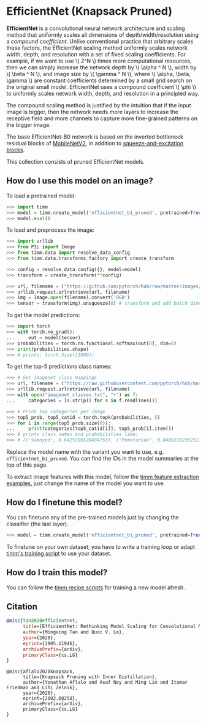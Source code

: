 # EfficientNet (Knapsack Pruned)

**EfficientNet** is a convolutional neural network architecture and scaling method that uniformly scales all dimensions of depth/width/resolution using a *compound coefficient*. Unlike conventional practice that arbitrary scales  these factors, the EfficientNet scaling method uniformly scales network width, depth, and resolution with a set of fixed scaling coefficients. For example, if we want to use \\( 2^N \\) times more computational resources, then we can simply increase the network depth by \\( \alpha ^ N \\),  width by \\( \beta ^ N \\), and image size by \\( \gamma ^ N \\), where \\( \alpha, \beta, \gamma \\) are constant coefficients determined by a small grid search on the original small model. EfficientNet uses a compound coefficient \\( \phi \\) to uniformly scales network width, depth, and resolution in a principled way.

The compound scaling method is justified by the intuition that if the input image is bigger, then the network needs more layers to increase the receptive field and more channels to capture more fine-grained patterns on the bigger image.

The base EfficientNet-B0 network is based on the inverted bottleneck residual blocks of [MobileNetV2](https://paperswithcode.com/method/mobilenetv2), in addition to [squeeze-and-excitation blocks](https://paperswithcode.com/method/squeeze-and-excitation-block).

This collection consists of pruned EfficientNet models.

## How do I use this model on an image?

To load a pretrained model:

```py
>>> import timm
>>> model = timm.create_model('efficientnet_b1_pruned', pretrained=True)
>>> model.eval()
```

To load and preprocess the image:

```py
>>> import urllib
>>> from PIL import Image
>>> from timm.data import resolve_data_config
>>> from timm.data.transforms_factory import create_transform

>>> config = resolve_data_config({}, model=model)
>>> transform = create_transform(**config)

>>> url, filename = ("https://github.com/pytorch/hub/raw/master/images/dog.jpg", "dog.jpg")
>>> urllib.request.urlretrieve(url, filename)
>>> img = Image.open(filename).convert('RGB')
>>> tensor = transform(img).unsqueeze(0) # transform and add batch dimension
```

To get the model predictions:

```py
>>> import torch
>>> with torch.no_grad():
...     out = model(tensor)
>>> probabilities = torch.nn.functional.softmax(out[0], dim=0)
>>> print(probabilities.shape)
>>> # prints: torch.Size([1000])
```

To get the top-5 predictions class names:

```py
>>> # Get imagenet class mappings
>>> url, filename = ("https://raw.githubusercontent.com/pytorch/hub/master/imagenet_classes.txt", "imagenet_classes.txt")
>>> urllib.request.urlretrieve(url, filename)
>>> with open("imagenet_classes.txt", "r") as f:
...     categories = [s.strip() for s in f.readlines()]

>>> # Print top categories per image
>>> top5_prob, top5_catid = torch.topk(probabilities, 5)
>>> for i in range(top5_prob.size(0)):
...     print(categories[top5_catid[i]], top5_prob[i].item())
>>> # prints class names and probabilities like:
>>> # [('Samoyed', 0.6425196528434753), ('Pomeranian', 0.04062102362513542), ('keeshond', 0.03186424449086189), ('white wolf', 0.01739676296710968), ('Eskimo dog', 0.011717947199940681)]
```

Replace the model name with the variant you want to use, e.g. `efficientnet_b1_pruned`. You can find the IDs in the model summaries at the top of this page.

To extract image features with this model, follow the [timm feature extraction examples](../feature_extraction), just change the name of the model you want to use.

## How do I finetune this model?

You can finetune any of the pre-trained models just by changing the classifier (the last layer).

```py
>>> model = timm.create_model('efficientnet_b1_pruned', pretrained=True, num_classes=NUM_FINETUNE_CLASSES)
```
To finetune on your own dataset, you have to write a training loop or adapt [timm's training
script](https://github.com/rwightman/pytorch-image-models/blob/master/train.py) to use your dataset.

## How do I train this model?

You can follow the [timm recipe scripts](../scripts) for training a new model afresh.

## Citation

```BibTeX
@misc{tan2020efficientnet,
      title={EfficientNet: Rethinking Model Scaling for Convolutional Neural Networks},
      author={Mingxing Tan and Quoc V. Le},
      year={2020},
      eprint={1905.11946},
      archivePrefix={arXiv},
      primaryClass={cs.LG}
}
```

```
@misc{aflalo2020knapsack,
      title={Knapsack Pruning with Inner Distillation},
      author={Yonathan Aflalo and Asaf Noy and Ming Lin and Itamar Friedman and Lihi Zelnik},
      year={2020},
      eprint={2002.08258},
      archivePrefix={arXiv},
      primaryClass={cs.LG}
}
```

<!--
Type: model-index
Collections:
- Name: EfficientNet Pruned
  Paper:
    Title: Knapsack Pruning with Inner Distillation
    URL: https://paperswithcode.com/paper/knapsack-pruning-with-inner-distillation
Models:
- Name: efficientnet_b1_pruned
  In Collection: EfficientNet Pruned
  Metadata:
    FLOPs: 489653114
    Parameters: 6330000
    File Size: 25595162
    Architecture:
    - 1x1 Convolution
    - Average Pooling
    - Batch Normalization
    - Convolution
    - Dense Connections
    - Dropout
    - Inverted Residual Block
    - Squeeze-and-Excitation Block
    - Swish
    Tasks:
    - Image Classification
    Training Data:
    - ImageNet
    ID: efficientnet_b1_pruned
    Crop Pct: '0.882'
    Image Size: '240'
    Interpolation: bicubic
  Code: https://github.com/rwightman/pytorch-image-models/blob/a7f95818e44b281137503bcf4b3e3e94d8ffa52f/timm/models/efficientnet.py#L1208
  Weights: https://imvl-automl-sh.oss-cn-shanghai.aliyuncs.com/darts/hyperml/hyperml/job_45403/outputs/effnetb1_pruned_9ebb3fe6.pth
  Results:
  - Task: Image Classification
    Dataset: ImageNet
    Metrics:
      Top 1 Accuracy: 78.25%
      Top 5 Accuracy: 93.84%
- Name: efficientnet_b2_pruned
  In Collection: EfficientNet Pruned
  Metadata:
    FLOPs: 878133915
    Parameters: 8310000
    File Size: 33555005
    Architecture:
    - 1x1 Convolution
    - Average Pooling
    - Batch Normalization
    - Convolution
    - Dense Connections
    - Dropout
    - Inverted Residual Block
    - Squeeze-and-Excitation Block
    - Swish
    Tasks:
    - Image Classification
    Training Data:
    - ImageNet
    ID: efficientnet_b2_pruned
    Crop Pct: '0.89'
    Image Size: '260'
    Interpolation: bicubic
  Code: https://github.com/rwightman/pytorch-image-models/blob/a7f95818e44b281137503bcf4b3e3e94d8ffa52f/timm/models/efficientnet.py#L1219
  Weights: https://imvl-automl-sh.oss-cn-shanghai.aliyuncs.com/darts/hyperml/hyperml/job_45403/outputs/effnetb2_pruned_203f55bc.pth
  Results:
  - Task: Image Classification
    Dataset: ImageNet
    Metrics:
      Top 1 Accuracy: 79.91%
      Top 5 Accuracy: 94.86%
- Name: efficientnet_b3_pruned
  In Collection: EfficientNet Pruned
  Metadata:
    FLOPs: 1239590641
    Parameters: 9860000
    File Size: 39770812
    Architecture:
    - 1x1 Convolution
    - Average Pooling
    - Batch Normalization
    - Convolution
    - Dense Connections
    - Dropout
    - Inverted Residual Block
    - Squeeze-and-Excitation Block
    - Swish
    Tasks:
    - Image Classification
    Training Data:
    - ImageNet
    ID: efficientnet_b3_pruned
    Crop Pct: '0.904'
    Image Size: '300'
    Interpolation: bicubic
  Code: https://github.com/rwightman/pytorch-image-models/blob/a7f95818e44b281137503bcf4b3e3e94d8ffa52f/timm/models/efficientnet.py#L1230
  Weights: https://imvl-automl-sh.oss-cn-shanghai.aliyuncs.com/darts/hyperml/hyperml/job_45403/outputs/effnetb3_pruned_5abcc29f.pth
  Results:
  - Task: Image Classification
    Dataset: ImageNet
    Metrics:
      Top 1 Accuracy: 80.86%
      Top 5 Accuracy: 95.24%
-->
